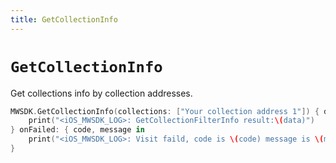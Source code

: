 ```yaml
---
title: GetCollectionInfo
---
```


# `GetCollectionInfo`
Get collections info by collection addresses.

```swift
MWSDK.GetCollectionInfo(collections: ["Your collection address 1"]) { data in
    print("<iOS_MWSDK_LOG>: GetCollectionFilterInfo result:\(data)")
} onFailed: { code, message in
    print("<iOS_MWSDK_LOG>: Visit faild, code is \(code) message is \(message)")
}
```